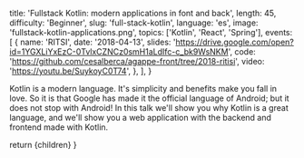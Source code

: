 
  title: 'Fullstack Kotlin: modern applications in font and back',
  length: 45,
  difficulty: 'Beginner',
  slug: 'full-stack-kotlin',
  language: 'es',
  image: 'fullstack-kotlin-applications.png',
  topics: ['Kotlin', 'React', 'Spring'],
  events: [
    {
      name: 'RITSI',
      date: '2018-04-13',
      slides: 'https://drive.google.com/open?id=1YGXLiYxEzC-0TvlxCZNCz0smH1aLdIfc-c_bk9WsNKM',
      code: 'https://github.com/cesalberca/agappe-front/tree/2018-ritisi',
      video: 'https://youtu.be/SuykoyC0T74',
    },
  ],
}

Kotlin is a modern language. It's simplicity and benefits make you fall in love. So it is that Google has made it the official language of Android; but it does not stop with Android! In this talk we'll show you why Kotlin is a great language, and we'll show you a web application with the backend and frontend made with Kotlin.

  return <MdxLayout slug="full-stack-kotlin">{children}</MdxLayout>
}
